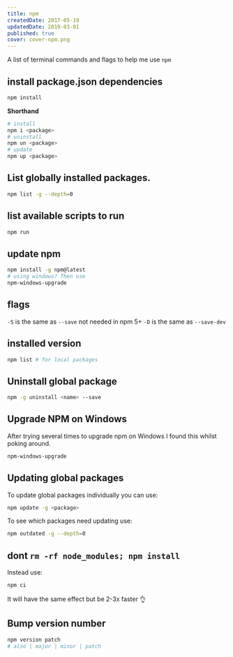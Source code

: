 ```yaml
---
title: npm
createdDate: 2017-05-19
updatedDate: 2019-03-01
published: true
cover: cover-npm.png
---
```


A list of terminal commands and flags to help me use `npm`

## install package.json dependencies

```bash
npm install
```

**Shorthand**

```bash
# install
npm i <package>
# uninstall
npm un <package>
# update
npm up <package>
```

## List globally installed packages.

```bash
npm list -g --depth=0
```

## list available scripts to run

```bash
npm run
```

## update npm

```bash
npm install -g npm@latest
# using windows? Then use
npm-windows-upgrade
```

## flags

`-S` is the same as `--save` not needed in npm 5+ `-D` is the same as
`--save-dev`

## installed version

```bash
npm list # for local packages
```

## Uninstall global package

```bash
npm -g uninstall <name> --save
```

## Upgrade NPM on Windows

After trying several times to upgrade npm on Windows I found this
whilst poking around.

```bash
npm-windows-upgrade
```

## Updating global packages

To update global packages individually you can use:

```bash
npm update -g <package>
```

To see which packages need updating use:

```bash
npm outdated -g --depth=0
```

## dont `rm -rf node_modules; npm install`

Instead use:

```bash
npm ci
```

It will have the same effect but be 2-3x faster 👌

## Bump version number

```bash
npm version patch
# also | major | minor | patch
```
